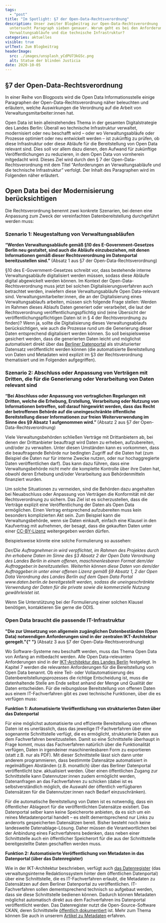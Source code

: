 ```yaml
---
tags:
  - "post"
title: "Im Spotlight: §7 der Open-Data-Rechtsverordnung"
description: Unser zweiter Blogbeitrag zur Open-Data-Rechtsverordnung
  untersucht Paragraph sieben genauer. Worum geht es bei den Anforderungen an
  Verwaltungsabläufe und die technische Infrastruktur?
categories: aktuelles
visible: true
urlText: Zum Blogbeitrag
headerImage:
  src: ./images/unsplash_yCdPU73kGSc.png
  alt: Statue der blinden Justicia
date: 2020-10-05
---
```


## §7 der Open-Data-Rechtsverordnung

In einer Reihe von Blogposts wird die Open Data Informationsstelle einige Paragraphen der Open-Data-Rechtsverordnung näher beleuchten und erläutern, welche Auswirkungen die Verordnung auf die Arbeit von Verwaltungsmitarbeiter:innen hat.

Open Data ist kein alleinstehendes Thema in der gesamten Digitalstrategie des Landes Berlin: Überall wo technische Infrastruktur verwaltet, modernisiert oder neu beschafft wird – oder wo Verwaltungsabläufe oder Prozesse optimiert oder neu entwickelt werden – ist zukünftig zu prüfen, ob diese Infrastruktur oder diese Abläufe für die Bereitstellung von Open Data relevant sind. Dies soll vor allem dazu dienen, den Aufwand für zukünftige Veröffentlichungen zu reduzieren, in dem Open Data von vornherein mitgedacht wird. Dieses Ziel wird durch den § 7 der Open-Data-Rechtsverordnung mit dem Titel “Anforderungen an Verwaltungsabläufe und die technische Infrastruktur” verfolgt. Der Inhalt des Paragraphen wird im Folgenden näher erläutert.

## Open Data bei der Modernisierung berücksichtigen

Die Rechtsverordnung benennt zwei konkrete Szenarien, bei denen eine Anpassung zum Zweck der vereinfachten Datenbereitstellung durchgeführt werden muss:

### Szenario 1: Neugestaltung von Verwaltungsabläufen

<span>
  <strong>
    “Werden Verwaltungsabläufe gemäß §10 des E-Government-Gesetzes Berlin neu
    gestaltet, sind auch die Abläufe einzubeziehen, mit denen Informationen
    gemäß dieser Rechtsverordnung im Datenportal bereitzustellen sind.”
  </strong>
</span>
<span>
  (Absatz 1 aus §7 der Open-Data-Rechtsverordnung)
</span>

§10 des E-Government-Gesetzes schreibt vor, dass bestehende interne Verwaltungsabläufe digitalisiert werden müssen, sodass diese Abläufe digital abgewickelt werden können. Im Kontext der Open-Data-Rechtsverordnung muss jetzt bei solchen Digitalisierungsverfahren auch betrachtet werden, inwiefern diese Verwaltungsabläufe Open Data-relevant sind.
Verwaltungsmitarbeiter:innen, die an der Digitalisierung eines Verwaltungsablaufs arbeiten, müssen sich folgende Frage stellen: Werden im Rahmen dieses Ablaufs Daten generiert oder verarbeitet, die laut der Rechtsverordnung veröffentlichungspflichtig sind (eine Übersicht der veröffentlichungspflichtigen Daten ist in § 4 der Rechtsverordnung zu finden)? Wenn ja, sollte die Digitalisierung dieses Verwaltungsablaufs berücksichtigen, wie auch die Prozesse rund um die Generierung dieser Daten entsprechend digitalisiert werden können. So soll beispielsweise gesichert werden, dass die generierten Daten leicht und möglichst automatisiert direkt über das [Berliner Datenportal](https://daten.berlin.de) als strukturierter Datensatz veröffentlicht werden können (die automatisierte Bereitstellung von Daten und Metadaten wird explizit im §3 der Rechtsverordnung thematisiert und im Folgenden aufgegriffen).

### Szenario 2: Abschluss oder Anpassung von Verträgen mit Dritten, die für die Generierung oder Verarbeitung von Daten relevant sind

<span>
  <strong>
    “Bei Abschluss oder Anpassung von vertraglichen Regelungen mit Dritten,
    welche die Erhebung, Erstellung, Verarbeitung oder Nutzung von Informationen
    betreffen, soll darauf hingewirkt werden, dass das Recht der betroffenen
    Behörde auf die uneingeschränkte öffentliche Bereitstellung dieser
    Informationen zur freien Weiterverwendung im Sinne des §9 Absatz 1
    aufgenommen wird.”
  </strong>
</span>
<span>
  (Absatz 2 aus §7 der Open-Data-Rechtsverordnung)
</span>

Viele Verwaltungsbehörden schließen Verträge mit Drittanbietern ab, bei denen der Drittanbieter beauftragt wird Daten zu erheben, aufzubereiten, und/oder zu verwalten. Unter diesen Umständen kann es vorkommen, dass die beauftragende Behörde nur bedingten Zugriff auf die Daten hat (zum Beispiel die Daten nur für interne Zwecke nutzen, oder nur hochaggregierte Daten veröffentlichen darf). Das kann dazu führen, dass eine Verwaltungsbehörde nicht mehr die komplette Kontrolle über ihre Daten hat, obwohl deren Erhebung und/oder Verarbeitung aus Behördenmitteln finanziert wurden.

Um solche Situationen zu vermeiden, sind die Behörden dazu angehalten bei Neuabschluss oder Anpassung von Verträgen die Konformität mit der Rechtsverordnung zu sichern. Das Ziel ist es sicherzustellen, dass die Verträge explizit eine Veröffentlichung der Daten als Open Data ermöglichen. Einen Vertrag entsprechend aufzubereiten muss kein besonders komplizierten Akt sein. Zum Beispiel kann die Verwaltungsbehörde, wenn sie Daten einkauft, einfach eine Klausel in den Kaufvertrag mit aufnehmen, der besagt, dass die gekauften Daten unter einer [CC-BY-Lizenz](https://berlinonline.github.io/open-data-handbuch/#creative-commons-namensnennung) weitergegeben werden dürfen.

Beispielsweise könnte eine solche Formulierung so aussehen:

<em>
  Der/Die Auftragnehmer:in wird verpflichtet, im Rahmen des Projektes durch ihn
  erhobene Daten im Sinne des §3 Absatz 2 der Open Data Verordnung des Landes
  Berlin in einem offenen, maschinenlesbaren Format dem/der Auftraggeber:in
  bereitzustellen. Weiterhin können diese Daten von dem/der Auftraggeber:in
  unter einer offenen Lizenz gemäß §9 Absatz 1, 2 der Open Data Verordnung des
  Landes Berlin auf dem Open Data Portal www.daten.berlin.de bereitgestellt
  werden, sodass die uneingeschränkte Verwendung der Daten für die private sowie
  die kommerzielle Nutzung gewährleistet ist.
</em>

Wenn Sie Unterstützung bei der Formulierung einer solchen Klausel benötigen, kontaktieren Sie gerne die ODIS.

### Open Data braucht die passende IT-Infrastruktur

<span>
  <strong>
    "Die zur Umsetzung von allgemein zugänglichen Datenbeständen (Open Data)
    notwendigen Anforderungen sind in der zentralen IKT-Architektur geregelt."{" "}
  </strong>
</span>
<span>
  (Absatz 3 aus §7 der Open-Data-Rechtsverordnung)
</span>

Wo Software-Systeme neu beschafft werden, muss das Thema Open Data von Anfang an mitbedacht werden. Alle Open Data-relevanten Anforderungen sind in der [IKT-Architektur des Landes Berlin](https://www.berlin.de/sen/inneres/moderne-verwaltung/digitalisierung/ikt-infrastruktur/ikt-architektur-1-5.pdf) festgelegt. In Kapitel 7 werden die relevanten Anforderungen für die Bereitstellung von Open Data benannt. Ob eine Teil- oder Vollautomatisierung des Datenbereitstellungsprozesses die richtige Entscheidung ist, muss die datenhaltende Stelle am Ende selbst anhand der Menge und Qualität der Daten entscheiden. Für die reibungslose Bereitstellung von offenen Daten aus einem IT-Fachverfahren gibt es zwei technische Funktionen, über die es verfügen muss:

**Funktion 1: Automatisierte Veröffentlichung von strukturierten Daten über das Datenportal**

Für eine möglichst automatisierte und effiziente Bereitstellung von offenen Daten ist es unerlässlich, dass das jeweilige IT-Fachverfahren über eine sogenannte Schnittstelle verfügt, die es ermöglicht, strukturierte Daten aus dem Fachverfahren bereitzustellen. Damit so eine Schnittstelle überhaupt in Frage kommt, muss das Fachverfahren natürlich über die Funktionalität verfügen, Daten in irgendeiner maschinenlesbaren Form zu exportieren (statt z.B. nur als PDF). Mit dieser Schnittstelle lässt sich dann unter anderem programmieren, dass bestimmte Datensätze automatisiert in regelmäßigen Abständen (z.B. monatlich) über das Berliner Datenportal veröffentlicht bzw. aktualisiert werden. Über einen öffentlichen Zugang zur Schnittstelle kann Datennutzer:innen zudem ermöglicht werden, Datenanfragen an das Fachverfahren zu schicken (dabei ist es selbstverständlich möglich, die Auswahl der öffentlich verfügbaren Datensätzen für die Datennutzer:innen nach Bedarf einzuschränken).

Für die automatische Bereitstellung von Daten ist es notwendig, dass ein öffentlicher Ablageort für die veröffentlichten Datensätze existiert. Das Datenportal selber kann keine Speicherorte anbieten, da es sich um ein reines Metadatenportal handelt – es stellt dementsprechend nur Links zu anderorts gespeicherten Datensätzen bereit. Bisher besteht noch keine landesweite Datenablage-Lösung. Daher müssen die Verantwortlichen bei der Anbindung eines Fachverfahrens bedenken, dass neben einer Schnittstelle auch ein öffentlicher Speicherort für die aus der Schnittstelle bereitgestellte Daten geschaffen werden muss.

**Funktion 2: Automatisierte Veröffentlichung von Metadaten in das Datenportal (über das Datenregister)**

Wie in der IKT-Architektur beschrieben, verfügt auch [das Datenregister](https://datenregister.berlin.de) (das verwaltungsinterne Redaktionssystem hinter dem öffentlichen Datenportal) über eine Schnittstelle, die es IT-Fachverfahren erlaubt, die Metadaten zu Datensätzen auf dem Berliner Datenportal zu veröffentlichen. IT-Fachverfahren sollen dementsprechend technisch so aufgebaut werden, dass sie diese Schnittstelle bedienen können. Dadurch können Metadaten möglichst automatisch direkt aus dem Fachverfahren ins Datenportal veröffentlicht werden. Das Datenregister nutzt die Open-Source-Software CKAN, deren Schnittstelle [öffentlich dokumentiert](https://docs.ckan.org/en/latest/api/index.html) ist. Mehr zum Thema können Sie auch in unserem [Artikel zu Metadaten](https://odis-berlin.de/ressourcen/metadaten.html) erfahren.
